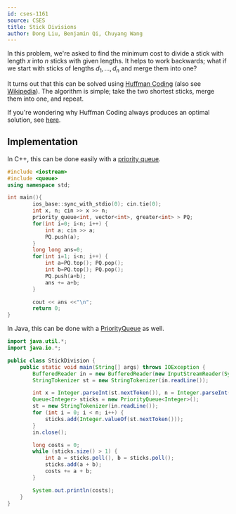 ```yaml
---
id: cses-1161
source: CSES
title: Stick Divisions
author: Dong Liu, Benjamin Qi, Chuyang Wang
---
```


In this problem, we're asked to find the minimum cost to divide a stick with
length $x$ into $n$ sticks with given lengths. It helps to work backwards; what
if we start with sticks of lengths $d_1,\ldots,d_n$ and merge them into one?

It turns out that this can be solved using
[Huffman Coding](https://usaco.guide/CPH.pdf#page=73) (also see
[Wikipedia](https://en.wikipedia.org/wiki/Huffman_coding#Basic_technique)). The
algorithm is simple; take the two shortest sticks, merge them into one, and
repeat.

If you're wondering why Huffman Coding always produces an optimal solution, see
[here](https://ocw.mit.edu/courses/electrical-engineering-and-computer-science/6-02-introduction-to-eecs-ii-digital-communication-systems-fall-2012/readings/MIT6_02F12_chap03.pdf#page=6).

## Implementation

<LanguageSection>
    
<CPPSection>

In C++, this can be done easily with a
[priority queue](http://www.cplusplus.com/reference/queue/priority_queue/).

```cpp
#include <iostream>
#include <queue>
using namespace std;

int main(){
		ios_base::sync_with_stdio(0); cin.tie(0);
		int x, n; cin >> x >> n;
		priority_queue<int, vector<int>, greater<int> > PQ;
		for(int i=0; i<n; i++) {
			int a; cin >> a;
			PQ.push(a);
		}
		long long ans=0;
		for(int i=1; i<n; i++) {
			int a=PQ.top(); PQ.pop();
			int b=PQ.top(); PQ.pop();
			PQ.push(a+b);
			ans += a+b;
		}

		cout << ans <<"\n";
		return 0;
}
```

</CPPSection>

<JavaSection>

In Java, this can be done with a [PriorityQueue](https://docs.oracle.com/en/java/javase/11/docs/api/java.base/java/util/PriorityQueue.html) as well. 

```java
import java.util.*;
import java.io.*;

public class StickDivision {
	public static void main(String[] args) throws IOException {
		BufferedReader in = new BufferedReader(new InputStreamReader(System.in));
		StringTokenizer st = new StringTokenizer(in.readLine());

		int x = Integer.parseInt(st.nextToken()), n = Integer.parseInt(st.nextToken());
		Queue<Integer> sticks = new PriorityQueue<Integer>();
		st = new StringTokenizer(in.readLine());
		for (int i = 0; i < n; i++) {
			sticks.add(Integer.valueOf(st.nextToken()));
		}
		in.close();

		long costs = 0;
		while (sticks.size() > 1) {
			int a = sticks.poll(), b = sticks.poll();
			sticks.add(a + b);
			costs += a + b;
		}

		System.out.println(costs);
	}
}
```

</JavaSection>

</LanguageSection>
